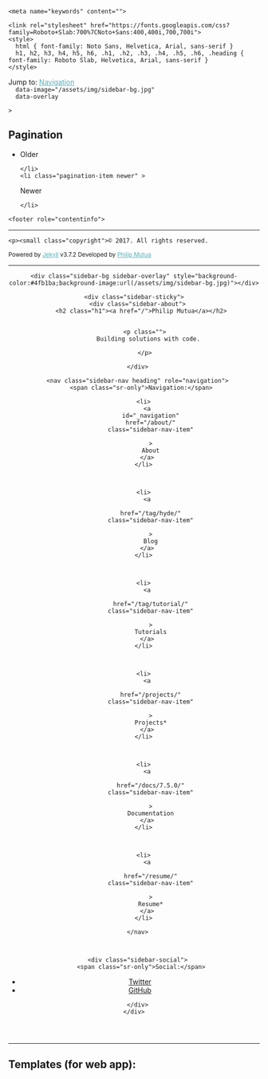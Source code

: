 <!DOCTYPE html>
<html lang="en"><!--
 __  __                __                                     __
/\ \/\ \              /\ \             __                    /\ \
\ \ \_\ \   __  __    \_\ \      __   /\_\      __       ___ \ \ \/'\
 \ \  _  \ /\ \/\ \   /'_` \   /'__`\ \/\ \   /'__`\    /'___\\ \ , <
  \ \ \ \ \\ \ \_\ \ /\ \L\ \ /\  __/  \ \ \ /\ \L\.\_ /\ \__/ \ \ \\`\
   \ \_\ \_\\/`____ \\ \___,_\\ \____\ _\ \ \\ \__/.\_\\ \____\ \ \_\ \_\
    \/_/\/_/ `/___/> \\/__,_ / \/____//\ \_\ \\/__/\/_/ \/____/  \/_/\/_/
                /\___/                \ \____/
                \/__/                  \/___/

Powered by Hydejack v7.5.0 <https://qwtel.com/hydejack/>
-->




<head>
  <link rel="stylesheet" href="/assets/css/main.css">

<meta charset="utf-8">
<meta name="viewport" content="width=device-width, initial-scale=1, maximum-scale=1, user-scalable=no">
<meta http-equiv="x-ua-compatible" content="ie=edge">


  
<!-- Begin Jekyll SEO tag v2.3.0 -->
<title>Blog | Philip Mutua</title>
<meta property="og:title" content="Blog" />
<meta name="author" content="philip mutua" />
<meta property="og:locale" content="en" />
<meta name="description" content="Building solutions with technology." />
<meta property="og:description" content="Building solutions with technology." />
<link rel="canonical" href="http://localhost:4000/index.mdx" />
<meta property="og:url" content="http://localhost:4000/index.mdx" />
<meta property="og:site_name" content="Philip Mutua" />
<script type="application/ld+json">
{"name":null,"description":"Building solutions with technology.","author":{"@type":"Person","name":"philip mutua"},"@type":"WebPage","url":"http://localhost:4000/index.mdx","publisher":{"@type":"Organization","logo":{"@type":"ImageObject","url":"http://localhost:4000/assets/icons/icon.png"},"name":"philip mutua"},"image":null,"headline":"Blog","dateModified":null,"datePublished":null,"sameAs":null,"mainEntityOfPage":null,"@context":"http://schema.org"}</script>
<!-- End Jekyll SEO tag -->


  

  
    <meta name="keywords" content="">
  


<meta name="mobile-web-app-capable" content="yes">

<meta name="apple-mobile-web-app-capable" content="yes">
<meta name="apple-mobile-web-app-title" content="Philip Mutua">
<meta name="apple-mobile-web-app-status-bar-style" content="black">

<meta name="application-name" content="Philip Mutua">
<meta name="msapplication-config" content="/assets/ieconfig.xml">


<meta name="theme-color" content="#4fb1ba">


<meta name="generator" content="Hydejack v7.5.0">

<link type="application/atom+xml" rel="alternate" href="http://localhost:4000/feed.xml" title="Philip Mutua" />



<link rel="alternate" href="http://localhost:4000/index.mdx" hreflang="en">

<link rel="shortcut icon" href="/assets/icons/favicon.ico">
<link rel="apple-touch-icon" href="/assets/icons/icon.png">

<link rel="manifest" href="/assets/manifest.json">


  <link rel="dns-prefetch" href="https://fonts.googleapis.com">
  <link rel="dns-prefetch" href="https://fonts.gstatic.com">







<link id="_katexJS"  rel="dns-prefetch" href="/assets/bower_components/katex/dist/katex.min.js">
<link id="_katexCSS" rel="dns-prefetch" href="/assets/bower_components/katex/dist/katex.min.css">

<script>
  function stdOnEnd(n,e){n.onload=function(){this.onerror=this.onload=null,e(null,n)},n.onerror=function(){this.onerror=this.onload=null,e(new Error("Failed to load "+this.src),n)}}function ieOnEnd(n,e){n.onreadystatechange=function(){"complete"!=this.readyState&&"loaded"!=this.readyState||(this.onreadystatechange=null,e(null,n))}}window.setRelStylesheet=function(n){function e(){this.rel="stylesheet"}var o=document.getElementById(n);o.addEventListener?o.addEventListener("load",e,!1):o.onload=e},window._loaded=!1,window.loadJSDeferred=function(n,e){function o(){window._loaded=!0;var o=document.createElement("script");o.src=n,e&&(("onload"in o?stdOnEnd:ieOnEnd)(o,e),o.onload||stdOnEnd(o,e));var t=document.scripts[0];t.parentNode.insertBefore(o,t)}window._loaded?o():window.addEventListener?window.addEventListener("load",o,!1):window.onload=o};
!function(a){"use strict";var b=function(b,c,d){function e(a){return h.body?a():void setTimeout(function(){e(a)})}function f(){i.addEventListener&&i.removeEventListener("load",f),i.media=d||"all"}var g,h=a.document,i=h.createElement("link");if(c)g=c;else{var j=(h.body||h.getElementsByTagName("head")[0]).childNodes;g=j[j.length-1]}var k=h.styleSheets;i.rel="stylesheet",i.href=b,i.media="only x",e(function(){g.parentNode.insertBefore(i,c?g:g.nextSibling)});var l=function(a){for(var b=i.href,c=k.length;c--;)if(k[c].href===b)return a();setTimeout(function(){l(a)})};return i.addEventListener&&i.addEventListener("load",f),i.onloadcssdefined=l,l(f),i};"undefined"!=typeof exports?exports.loadCSS=b:a.loadCSS=b}("undefined"!=typeof global?global:this);
!function(a){if(a.loadCSS){var b=loadCSS.relpreload={};if(b.support=function(){try{return a.document.createElement("link").relList.supports("preload")}catch(b){return!1}},b.poly=function(){for(var b=a.document.getElementsByTagName("link"),c=0;c<b.length;c++){var d=b[c];"preload"===d.rel&&"style"===d.getAttribute("as")&&(a.loadCSS(d.href,d,d.getAttribute("media")),d.rel=null)}},!b.support()){b.poly();var c=a.setInterval(b.poly,300);a.addEventListener&&a.addEventListener("load",function(){b.poly(),a.clearInterval(c)}),a.attachEvent&&a.attachEvent("onload",function(){a.clearInterval(c)})}}}(this);

  window._noPushState = false;
  window._noDrawer = false;
</script>

<!--[if gt IE 8]><!---->


<script>
  WebFontConfig = {
    
    google: {
      families: ['Roboto+Slab:700','Noto+Sans:400,400i,700,700i']
    },
    

    custom: {
      families: ['icomoon'],
      urls: ['/assets/icomoon/style.css']
    }
  };
  (function(d) {
    var wf = d.createElement('script'), s = d.scripts[0];
    wf.src = "/assets/bower_components/webfontloader/webfontloader.js";
    s.parentNode.insertBefore(wf, s);
  }(document));
</script>
<!--<![endif]-->

<noscript>
  
  

  
    <link rel="stylesheet" href="https://fonts.googleapis.com/css?family=Roboto+Slab:700%7CNoto+Sans:400,400i,700,700i">
    <style>
      html { font-family: Noto Sans, Helvetica, Arial, sans-serif }
      h1, h2, h3, h4, h5, h6, .h1, .h2, .h3, .h4, .h5, .h6, .heading { font-family: Roboto Slab, Helvetica, Arial, sans-serif }
    </style>
  

  <link rel="stylesheet" href="/assets/icomoon/style.css">
</noscript>

<!--[if gt IE 8]><!-->



  <link rel="stylesheet" href="/assets/css/hydejack-7.5.0.css">



<style id="_pageStyle">

.content a:not(.btn){color:#4fb1ba;border-color:rgba(79,177,186,0.2)}.content a:not(.btn):hover{border-color:#4fb1ba}:focus{outline-color:#4fb1ba}.btn-primary{color:#fff;background-color:#4fb1ba;border-color:#4fb1ba}.btn-primary:focus,.btn-primary.focus{box-shadow:0 0 0 3px rgba(79,177,186,0.5)}.btn-primary:hover,.btn-primary.hover{color:#fff;background-color:#409ba3;border-color:#409ba3}.btn-primary:disabled,.btn-primary.disabled{color:#fff;background-color:#4fb1ba;border-color:#4fb1ba}.btn-primary:active,.btn-primary.active{color:#fff;background-color:#409ba3;border-color:#409ba3}::selection{color:#fff;background:#4fb1ba}::-moz-selection{color:#fff;background:#4fb1ba}

</style>

<!--<![endif]-->




  <link rel="stylesheet" type="text/css" href="http://localhost:4000/css/demo.css" />
  <link rel="stylesheet" type="text/css" href="http://localhost:4000/css/component.css" />
  <script src="http://localhost:4000/js/modernizr.custom.js"></script>
</head>

<body>
  <div class="navbar fixed-top">
  <div class="content">
    <div class="nav-btn-bar">
      <span class="sr-only">Jump to:</span>
      <a id="_menu" class="nav-btn no-hover" href="#_navigation">
        <span class="sr-only">Navigation</span>
        <span class="icon-menu"></span>
      </a>
    </div>
  </div>
</div>


<hy-push-state>
  <main
    id="_main"
    class="content fade-in layout-blog"
    role="main"
    data-color="#4fb1ba"
    data-theme-color=""
    
      data-image="/assets/img/sidebar-bg.jpg"
      data-overlay
    
    >
    

  

<h2 class="sr-only">Pagination</h2>
<nav class="pagination heading clearfix" role="navigation">
  <ul>
    <li class="pagination-item older" >
      
      
      
  <span class=" ">Older</span>


    </li>
    <li class="pagination-item newer" >
      
      
      
  <span class=" ">Newer</span>


    </li>
  </ul>
</nav>




    


    <footer role="contentinfo">
  <hr/>
  
    <p><small class="copyright">© 2017. All rights reserved.
</small></p>
  
  
  <p><small>Powered by <a class="external" href="https://jekyllrb.com/">Jekyll</a> v<span id="_version">3.7.2 </span>
      Developed by <a class="external" href="https://twitter.com/itsphilipmutua"/>Philip Mutua</a></small></p>
  <hr class="sr-only"/>
</footer>

  </main>
  <hy-drawer>
  <header id="_sidebar" class="sidebar" role="banner">
    
    <div class="sidebar-bg sidebar-overlay" style="background-color:#4fb1ba;background-image:url(/assets/img/sidebar-bg.jpg)"></div>

    <div class="sidebar-sticky">
      <div class="sidebar-about">
        <h2 class="h1"><a href="/">Philip Mutua</a></h2>
        
        
          <p class="">
            Building solutions with code.

          </p>
        
      </div>

      <nav class="sidebar-nav heading" role="navigation">
        <span class="sr-only">Navigation:</span>
<ul>
  
  
  
  
    
      <li>
        <a
          id="_navigation"
          href="/about/"
          class="sidebar-nav-item"
          
          >
          About
        </a>
      </li>
    
  
    
      <li>
        <a
          
          href="/tag/hyde/"
          class="sidebar-nav-item"
          
          >
          Blog
        </a>
      </li>
    
  
    
      <li>
        <a
          
          href="/tag/tutorial/"
          class="sidebar-nav-item"
          
          >
          Tutorials
        </a>
      </li>
    
  
    
      <li>
        <a
          
          href="/projects/"
          class="sidebar-nav-item"
          
          >
          Projects*
        </a>
      </li>
    
  
    
      <li>
        <a
          
          href="/docs/7.5.0/"
          class="sidebar-nav-item"
          
          >
          Documentation
        </a>
      </li>
    
  
    
      <li>
        <a
          
          href="/resume/"
          class="sidebar-nav-item"
          
          >
          Resume*
        </a>
      </li>
    
  
</ul>

      </nav>

      

      <div class="sidebar-social">
        <span class="sr-only">Social:</span>
<ul>
  

  

  
    













<li>
  <a href="https://twitter.com/<username>" title="Twitter" class="no-mark-external">
    <span class="icon-twitter"></span>
    <span class="sr-only">Twitter</span>
  </a>
</li>

  
    













<li>
  <a href="https://github.com/<username>" title="GitHub" class="no-mark-external">
    <span class="icon-github"></span>
    <span class="sr-only">GitHub</span>
  </a>
</li>

  
</ul>

      </div>
    </div>
  </header>
</hy-drawer>

</hy-push-state>


  

  <!--[if gt IE 9]><!---->
  
  <script>loadJSDeferred('/assets/js/hydejack-7.5.0.js');</script>
  
  <!--<![endif]-->



  
<hr class="sr-only"/>
<h2 class="sr-only">Templates (for web app):</h2>

<template id="_animation-template">
  <div class="animation-main fixed-top">
    <div class="content">
      <div class="page"></div>
    </div>
  </div>
</template>

<template id="_loading-template">
  <div class="loading">
    <span class="sr-only">Loading…</span>
    <span class="icon-cog"></span>
  </div>
</template>

<template id="_error-template">
  <div class="page">
    <h1 class="page-title">Error</h1>
    
    
    <p class="lead">
      Sorry, an error occurred while loading <a class="this-link" href=""></a>.

    </p>
  </div>
</template>

<template id="_back-template">
  <a id="_back" class="back nav-btn no-hover">
    <span class="sr-only">Back</span>
    <span class="icon-arrow-left2"></span>
  </a>
</template>

<template id="_permalink-template">
  <a href="#" class="permalink">
    <span class="sr-only">Permalink</span>
    <span class="icon-link"></span>
  </a>
</template>




  <script src="http://localhost:4000/js/imagesloaded.pkgd.min.js"></script>
  <script src="http://localhost:4000/js/masonry.pkgd.min.js"></script>
  <script src="http://localhost:4000/js/classie.js"></script>
  <script src="http://localhost:4000/js/cbpGridGallery.js"></script>
  <script>
    new CBPGridGallery( document.getElementById( 'grid-gallery' ) );
  </script>
</body>







  </html>
